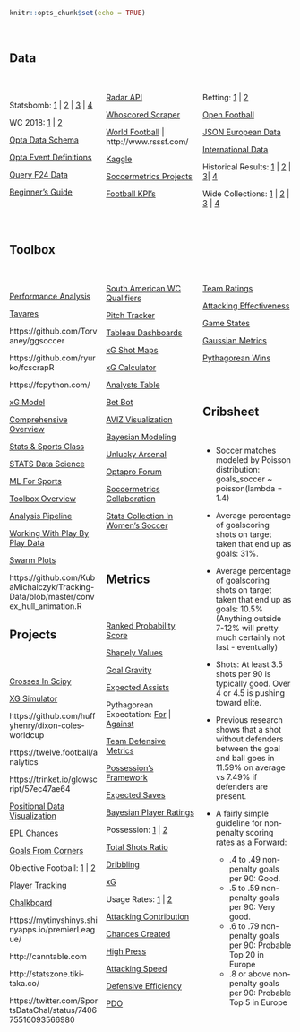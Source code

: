 ```r
knitr::opts_chunk$set(echo = TRUE)
```

<style>
  .col4 {
    columns: 4 100px;         / number of columns and width in pixels/
    -webkit-columns: 4 200px; / chrome, safari /
    -moz-columns: 4 200px;    / firefox /
  }
  .col3 {
    columns: 3 100px;
    -webkit-columns: 3 100px;
    -moz-columns: 3 100px;
  }
</style>

<br/>

## Data
<br/>

<div class="col3">

Statsbomb: [1](https://statsbomb.com/resource-centre/) | [2](https://github.com/FCrSTATS/StatsBomb_WomensData) | [3](https://github.com/statsbomb/StatsBombR) | [4](https://github.com/FCrSTATS/SBpitch/blob/master/README.md)

WC 2018: [1](https://gitlab.com/djh_or/2018-world-cup-stats) | [2](https://github.com/2622NSW/FIFAplayertracking18/blob/master/20180614_01_Russia_SaudiArabia.pdf)

[Opta Data Schema](http://www.soccermetrics.net/match-data-collection/the-opta-data-schema-an-introduction)

[Opta Event Definitions](http://optasports.com/news-area/blog-optas-event-definitions.aspx)

[Query F24 Data](https://github.com/huffyhenry/ltl24)

[Beginner's Guide](https://sportsdatachallenge.wordpress.com/2016/09/21/a-total-beginners-guide-to-web-scraping-football-data-part-1/)

[Radar API](http://developer.sportradar.com/files/indexSoccer.html#soccer-api-v3)

[Whoscored Scraper](https://github.com/brianlan/Whoscored/blob/master/crawl_player_match_level_data.py)

[World Football](http://usa.worldfootball.net/) | http://www.rsssf.com/

[Kaggle](https://www.kaggle.com/hugomathien/soccer)

[Soccermetrics Projects](https://github.com/soccermetrics/project-data)

[Football KPI's](https://github.com/teouch/fbl-kpis)

Betting: [1](http://www.football-data.co.uk/downloadm.php) | [2](https://boggio-analytics.com/fp-api/)

[Open Football](https://github.com/openfootball)

[JSON European Data](https://github.com/opendatajson/football.json)

[International Data](https://github.com/SoccerStatsUS/international_data/tree/master/games)

Historical Results: [1](https://github.com/jalapic/engsoccerdata) | [2](https://github.com/footballcsv/eng-england) | [3](https://github.com/hugomathien/football-data-collection)| [4](https://github.com/llimllib/soccerdata)

Wide Collections: [1](https://github.com/jokecamp/FootballData) | [2](https://github.com/octonion/soccer) | [3](https://github.com/octonion/soccer-private) | [4](https://www.jokecamp.com/blog/guide-to-football-and-soccer-data-and-apis/)
</div>
<br/>

## Toolbox
<br/>

<div class="col3">
[Performance Analysis](http://thevideoanalyst.com/want-performance-analyst/)

[Tavares](https://github.com/rjtavares/football-crunching)

https://github.com/Torvaney/ggsoccer

https://github.com/ryurko/fcscrapR

https://fcpython.com/

[xG Model](https://github.com/KubaMichalczyk/ExpectedGoalsModel/blob/master/expected_goals_model.md)

[Comprehensive Overview](https://oneshortcorner.wordpress.com/2016/11/03/football-analytics-part-seven-how-not-to-use-stats/)

[Stats & Sports Class](https://statsbylopez.com/stats-sports-class/)

[STATS Data Science](https://www.stats.com/data-science/)

[ML For Sports](https://dtai.cs.kuleuven.be/events/MLSA16/schedule.php)

[Toolbox Overview](http://statsbomb.com/2016/09/a-toolbox-for-football-analytics/)

[Analysis Pipeline](https://teouchanalytics.wordpress.com/2017/07/08/episode-1-feature-engineering-and-some-data-to-play-with/)

[Working With Play By Play Data](http://curleylab.psych.columbia.edu/playbyplay/playbyplay.html#/)

[Swarm Plots](http://pena.lt/y/2017/07/17/radar-alternatives-football-data/)

https://github.com/KubaMichalczyk/Tracking-Data/blob/master/convex_hull_animation.R

## Projects
<br/>

<div class="col3">
[Crosses In Scipy](https://twitter.com/Samirak93/status/905107479880581120)

[XG Simulator](https://torvaney.github.io/projects/xG.html)

https://github.com/huffyhenry/dixon-coles-worldcup

https://twelve.football/analytics

https://trinket.io/glowscript/57ec47ae64

[Positional Data Visualization](https://github.com/JoGall/soccermatics)

[EPL Chances](https://public.tableau.com/profile/scribblr.42#!/vizhome/ChancesDashboard2017-18-PoweredbyStrataBet/PremierLeagueChances2016-17?publish=yes)

[Goals From Corners](https://www.reddit.com/r/soccer/comments/6nuk85/so_ive_scraped_statistics_for_about_11000_matches/)

Objective Football: [1](https://objective-football.blogspot.co.uk/2016/08/201617-shots-in-box.html?m=1) | [2](https://objective-football.blogspot.co.uk/2016/08/201617-open-playset-piecepenalty-data.html?m=1)

[Player Tracking](https://samirak93.wordpress.com/2016/01/05/player-tracking-using-corel-video-studio/)

[Chalkboard](https://github.com/neilcharles/chalkboard)

https://mytinyshinys.shinyapps.io/premierLeague/

http://canntable.com

http://statszone.tiki-taka.co/

https://twitter.com/SportsDataChal/status/740675516093566980

[South American WC Qualifiers](https://public.tableau.com/profile/mathijs.steneker#!/vizhome/xGmapeliminatorias/Matchstats)

[Pitch Tracker](http://johnburnmurdoch.github.io/football-pitch-tracker/)

[Tableau Dashboards](https://differentgame.wordpress.com/xg-shot-maps-and-tables/)

[xG Shot Maps](https://public.tableau.com/s/profile/paul.riley#!/vizhome/PremierLeague201516xGMap/PremierLeague201516ShotonTargetxGDashboard)

[xG Calculator](https://dannypage.github.io/expected_goals.html)

[Analysts Table](https://hilltop-analytics.shinyapps.io/Analysts-EPL-Table/)

[Bet Bot](http://www.betbot.soccer/)

[AVIZ Visualization](http://www.aviz.fr/soccer)

[Bayesian Modeling](https://github.com/milkha/EPL_KDD)

[Unlucky Arsenal](https://github.com/Torvaney/unlucky-arsenal)

[Optapro Forum](http://www.optasportspro.com/about/optapro-blog/?tag=Analytics%20Forum)

[Soccermetrics Collaboration](http://www.soccermetrics.net/collaborations/research-collaborations-2017)

[Stats Collection In Women's Soccer](https://wosostats.wordpress.com/how-to-help)
</div>
<br/>

## Metrics

<br/>

<div class="col3">
[Ranked Probability Score](https://cognitivefootball.wordpress.com/rps/)

[Shapely Values](https://github.com/pfletcherhill/ShapleySoccer)

[Goal Gravity](http://business-analytic.co.uk/blog/gravity-part-1-a-metric-for-event-importance/)

[Expected Assists](http://www.optasportspro.com/about/optapro-blog/posts/2017/blog-expected-assists-in-context/)

Pythagorean Expectation: [For](http://statsbomb.com/2016/04/improving-soccers-version-of-the-bill-james-pythagorean/) | [Against](http://www.soccermetrics.net/soccer-pythagorean-theory/why-the-baseball-pythagorean-doesnt-work-for-soccer)

[Team Defensive Metrics](http://business-analytic.co.uk/blog/uncategorized/team-defensive-metrics/)

[Possession's Framework](http://www.optasportspro.com/about/optapro-blog/posts/2016/blog-introducing-a-possessions-framework/)

[Expected Saves](http://www.soccermetrics.net/goalkeeping-analytics/expected-saves-an-inverse-of-expected-goals)

[Bayesian Player Ratings](http://pena.lt/y/2015/02/26/playerrating-a-bayesian-method-for-evaluating-football-players/)

Possession: [1](https://2plus2equals11.com/2015/08/25/valuing-possession/) | [2](http://www.worldfootballcommentaries.com/2013/02/possession-efficiency-ratio-new.html)

[Total Shots Ratio](https://jameswgrayson.wordpress.com/2012/07/15/another-post-about-tsr/)

[Dribbling](http://www.optasportspro.com/about/optapro-blog/posts/2016/blog-carry-on-dribbling/)

[xG](http://cartilagefreecaptain.sbnation.com/2015/10/19/9295905/premier-league-projections-and-new-expected-goals)

Usage Rates: [1](http://regressing.deadspin.com/stat-primer-what-can-usage-rates-teach-us-about-the-pr-1642456897) | [2](http://tempofreesoccer.blogspot.co.uk/2014/09/usage-rates-primer.html)

[Attacking Contribution](http://statsbomb.com/2014/10/attacking-contribution-metric-and-man-uniteds-reliance-on-di-maria/)

[Chances Created](http://statsbomb.com/2014/07/what-matters-in-football-a-deeper-look-at-chances-created/)

[High Press](http://statsbomb.com/2014/07/defensive-metrics-measuring-the-intensity-of-a-high-press/)

[Attacking Speed](http://statsbomb.com/2014/06/the-importance-of-attacking-speed-and-the-quickest-attacking-team-in-epl/)

[Defensive Efficiency](https://thecounterattack.wordpress.com/2013/02/20/measuring-defensive-efficiency-deff/)

[PDO](https://jameswgrayson.wordpress.com/2011/04/05/pdo-part-i/)

[Team Ratings](https://jameswgrayson.wordpress.com/2014/08/11/methodology-and-validation-of-the-team-ratings/)

[Attacking Effectiveness](http://experimental361.com/2013/01/21/attacking-effectiveness-europe/)

[Game States](http://11tegen11.net/2013/04/06/game-states-and-conversion/)

[Gaussian Metrics](http://analyticsfc.co.uk/2015/12/03/joydivisualization-comparing-individual-performance-to-the-population/)

[Pythagorean Wins](https://www.reddit.com/r/soccer/comments/4dmdlq/oc_pythagorean_wins_expectation_for_the_premier/)
</div>
<br/>

## Cribsheet
<br/>

* Soccer matches modeled by Poisson distribution: goals_soccer ~ poisson(lambda = 1.4)

* Average percentage of goalscoring shots on target taken that end up as goals: 31%. 

* Average percentage of goalscoring shots on target taken that end up as goals: 10.5% (Anything outside 7-12% will pretty much certainly not last - eventually)

* Shots: At least 3.5 shots per 90 is typically good. Over 4 or 4.5 is pushing toward elite.

* Previous research shows that a shot without defenders between the goal and ball goes in 11.59% on average vs 7.49% if defenders are present.

* A fairly simple guideline for non-penalty scoring rates as a Forward:

    * .4 to .49 non-penalty goals per 90: Good.
    * .5 to .59 non-penalty goals per 90: Very good.
    * .6 to .79 non-penalty goals per 90: Probable Top 20 in Europe
    * .8 or above non-penalty goals per 90: Probable Top 5 in Europe